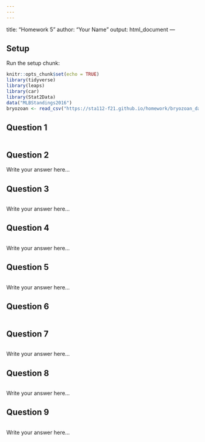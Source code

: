```yaml
---
---
---
```

title: "Homework 5"
author: "Your Name"
output: html_document
---

## Setup

Run the setup chunk:

```r
knitr::opts_chunk$set(echo = TRUE)
library(tidyverse)
library(leaps)
library(car)
library(Stat2Data)
data("MLBStandings2016")
bryozoan <- read_csv("https://sta112-f21.github.io/homework/bryozoan_data.csv")

```

## Question 1

```r

```

## Question 2


Write your answer here...

## Question 3

```r

```

Write your answer here...

## Question 4

```r

```

Write your answer here...

## Question 5

```r

```


Write your answer here...

## Question 6

```r

```

## Question 7

```r

```

Write your answer here...


## Question 8

```r

```

Write your answer here...

## Question 9

```r

```

Write your answer here...